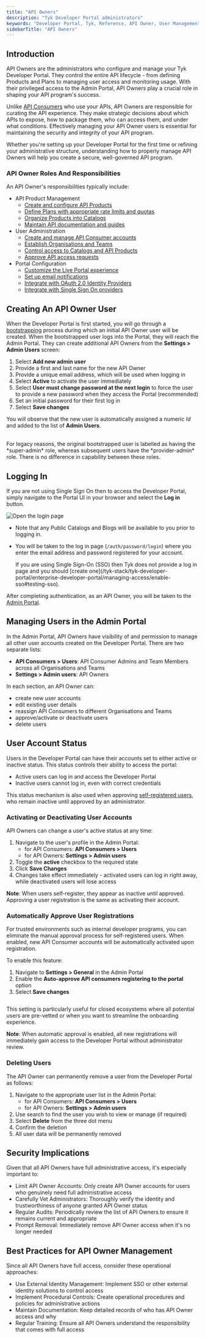 ```yaml
---
title: "API Owners"
description: "Tyk Developer Portal administrators"
keywords: "Developer Portal, Tyk, Reference, API Owner, User Management, User, Admin"
sidebarTitle: "API Owners"
---
```


## Introduction

API Owners are the administrators who configure and manage your Tyk Developer Portal. They control the entire API lifecycle - from defining Products and Plans to managing user access and monitoring usage. With their privileged access to the Admin Portal, API Owners play a crucial role in shaping your API program's success.

Unlike [API Consumers](/portal/api-consumer) who use your APIs, API Owners are responsible for curating the API experience. They make strategic decisions about which APIs to expose, how to package them, who can access them, and under what conditions. Effectively managing your API Owner users is essential for maintaining the security and integrity of your API program.

Whether you're setting up your Developer Portal for the first time or refining your administrative structure, understanding how to properly manage API Owners will help you create a secure, well-governed API program.

### API Owner Roles And Responsibilities

An API Owner's responsibilities typically include:

- API Product Management
  - [Create and configure API Products](/portal/api-products)
  - [Define Plans with appropriate rate limits and quotas](/portal/api-plans)
  - [Organize Products into Catalogs](/tyk-stack/tyk-developer-portal/enterprise-developer-portal/managing-access/manage-catalogues)
  - [Maintain API documentation and guides](/portal/api-products#documentation)
- User Administration
  - [Create and manage API Consumer accounts](/portal/api-consumer)
  - [Establish Organisations and Teams](/tyk-stack/tyk-developer-portal/enterprise-developer-portal/managing-access/manage-api-consumer-organisations)
  - [Control access to Catalogs and API Products](/tyk-stack/tyk-developer-portal/enterprise-developer-portal/managing-access/manage-catalogues#catalog-visibility)
  - [Approve API access requests](/tyk-stack/tyk-developer-portal/enterprise-developer-portal/api-access/approve-requests)
- Portal Configuration
  - [Customize the Live Portal experience](/portal/customization)
  - [Set up email notifications](/product-stack/tyk-enterprise-developer-portal/getting-started/setup-email-notifications)
  - [Integrate with OAuth 2.0 Identity Providers](/tyk-stack/tyk-developer-portal/enterprise-developer-portal/api-access/dynamic-client-registration)
  - [Integrate with Single Sign On providers](/tyk-stack/tyk-developer-portal/enterprise-developer-portal/managing-access/enable-sso)


## Creating An API Owner User

When the Developer Portal is first started, you will go through a [bootstrapping](/portal/install#bootstrapping-enterprise-developer-portal) process during which an initial API Owner user will be created. When the bootstrapped user logs into the Portal, they will reach the Admin Portal. They can create additional API Owners from the **Settings > Admin Users** screen:

1. Select **Add new admin user**
2. Provide a first and last name for the new API Owner
3. Provide a unique email address, which will be used when logging in
4. Select **Active** to activate the user immediately
5. Select **User must change password at the next login** to force the user to provide a new password when they access the Portal (recommended)
6. Set an initial password for their first log in
7. Select **Save changes**

You will observe that the new user is automatically assigned a numeric *Id* and added to the list of **Admin Users**.

<br />

<Note>
For legacy reasons, the original bootstrapped user is labelled as having the *super-admin* role, whereas subsequent users have the *provider-admin* role. There is no difference in capability between these roles.
</Note>


## Logging In

If you are not using Single Sign On then to access the Developer Portal, simply navigate to the Portal UI in your browser and select the **Log in** button.

<img src="/img/dashboard/portal-management/enterprise-portal/navigate-to-the-login-page.png" alt="Open the login page" />
<br />

- Note that any Public Catalogs and Blogs will be available to you prior to logging in.
- You will be taken to the log in page (`/auth/password/login`) where you enter the email address and password registered for your account.



    <Note>
    If you are using Single Sign-On (SSO) then Tyk does not provide a log in page and you should [create one](/tyk-stack/tyk-developer-portal/enterprise-developer-portal/managing-access/enable-sso#testing-sso).
    </Note>


After completing authentication, as an API Owner, you will be taken to the [Admin Portal](/portal/overview/concepts#developer-portal-views).

## Managing Users in the Admin Portal

In the Admin Portal, API Owners have visibility of and permission to manage all other user accounts created on the Developer Portal. There are two separate lists:

- **API Consumers > Users**: API Consumer Admins and Team Members across all Organisations and Teams
- **Settings > Admin users**: API Owners

In each section, an API Owner can:

- create new user accounts
- edit existing user details
- reassign API Consumers to different Organisations and Teams
- approve/activate or deactivate users
- delete users

## User Account Status

Users in the Developer Portal can have their accounts set to either active or inactive status. This status controls their ability to access the portal:

 - Active users can log in and access the Developer Portal
 - Inactive users cannot log in, even with correct credentials

This status mechanism is also used when approving [self-registered users](/portal/api-consumer#self-registration), who remain inactive until approved by an administrator.

### Activating or Deactivating User Accounts

API Owners can change a user's active status at any time:

1. Navigate to the user's profile in the Admin Portal:
    - for API Consumers: **API Consumers > Users**
    - for API Owners: **Settings > Admin users**
2. Toggle the **active** checkbox to the required state
3. Click **Save Changes**
4. Changes take effect immediately - activated users can log in right away, while deactivated users will lose access

**Note**: When users self-register, they appear as inactive until approved. Approving a user registration is the same as activating their account.

### Automatically Approve User Registrations

For trusted environments such as internal developer programs, you can eliminate the manual approval process for self-registered users. When enabled, new API Consumer accounts will be automatically activated upon registration.

To enable this feature:

1. Navigate to **Settings > General** in the Admin Portal
2. Enable the **Auto-approve API consumers registering to the portal** option
3. Select **Save changes**

<img src="/img/dashboard/portal-management/enterprise-portal/auto-approve-users.png" alt="" />

This setting is particularly useful for closed ecosystems where all potential users are pre-vetted or when you want to streamline the onboarding experience.

**Note**: When automatic approval is enabled, all new registrations will immediately gain access to the Developer Portal without administrator review.


### Deleting Users

The API Owner can permanently remove a user from the Developer Portal as follows:

1. Navigate to the appropriate user list in the Admin Portal:
    - for API Consumers: **API Consumers > Users**
    - for API Owners: **Settings > Admin users**
2. Use search to find the user you wish to view or manage (if required)
3. Select **Delete** from the three dot menu
4. Confirm the deletion
5. All user data will be permanently removed

## Security Implications

Given that all API Owners have full administrative access, it's especially important to:

- Limit API Owner Accounts: Only create API Owner accounts for users who genuinely need full administrative access
- Carefully Vet Administrators: Thoroughly verify the identity and trustworthiness of anyone granted API Owner status
- Regular Audits: Periodically review the list of API Owners to ensure it remains current and appropriate
- Prompt Removal: Immediately remove API Owner access when it's no longer needed

## Best Practices for API Owner Management

Since all API Owners have full access, consider these operational approaches:
- Use External Identity Management: Implement SSO or other external identity solutions to control access
- Implement Procedural Controls: Create operational procedures and policies for administrative actions
- Maintain Documentation: Keep detailed records of who has API Owner access and why
- Regular Training: Ensure all API Owners understand the responsibility that comes with full access
